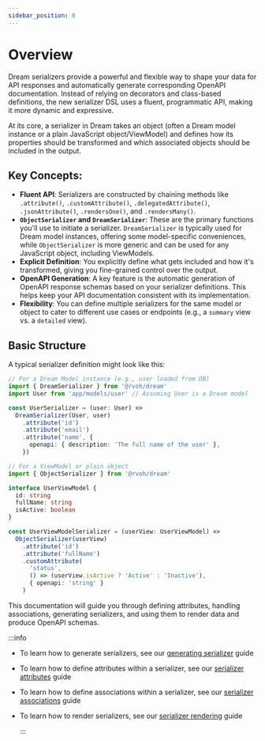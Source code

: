 ```yaml
---
sidebar_position: 0
---
```


# Overview

Dream serializers provide a powerful and flexible way to shape your data for API responses and automatically generate corresponding OpenAPI documentation. Instead of relying on decorators and class-based definitions, the new serializer DSL uses a fluent, programmatic API, making it more dynamic and expressive.

At its core, a serializer in Dream takes an object (often a Dream model instance or a plain JavaScript object/ViewModel) and defines how its properties should be transformed and which associated objects should be included in the output.

## Key Concepts:

- **Fluent API**: Serializers are constructed by chaining methods like `.attribute()`, `.customAttribute()`, `.delegatedAttribute()`, `.jsonAttribute()`, `.rendersOne()`, and `.rendersMany()`.
- **`ObjectSerializer` and `DreamSerializer`**: These are the primary functions you'll use to initiate a serializer. `DreamSerializer` is typically used for Dream model instances, offering some model-specific conveniences, while `ObjectSerializer` is more generic and can be used for any JavaScript object, including ViewModels.
- **Explicit Definition**: You explicitly define what gets included and how it's transformed, giving you fine-grained control over the output.
- **OpenAPI Generation**: A key feature is the automatic generation of OpenAPI response schemas based on your serializer definitions. This helps keep your API documentation consistent with its implementation.
- **Flexibility**: You can define multiple serializers for the same model or object to cater to different use cases or endpoints (e.g., a `summary` view vs. a `detailed` view).

## Basic Structure

A typical serializer definition might look like this:

```typescript
// For a Dream Model instance (e.g., user loaded from DB)
import { DreamSerializer } from '@rvoh/dream'
import User from 'app/models/user' // Assuming User is a Dream model

const UserSerializer = (user: User) =>
  DreamSerializer(User, user)
    .attribute('id')
    .attribute('email')
    .attribute('name', {
      openapi: { description: 'The full name of the user' },
    })

// For a ViewModel or plain object
import { ObjectSerializer } from '@rvoh/dream'

interface UserViewModel {
  id: string
  fullName: string
  isActive: boolean
}

const UserViewModelSerializer = (userView: UserViewModel) =>
  ObjectSerializer(userView)
    .attribute('id')
    .attribute('fullName')
    .customAttribute(
      'status',
      () => (userView.isActive ? 'Active' : 'Inactive'),
      { openapi: 'string' }
    )
```

This documentation will guide you through defining attributes, handling associations, generating serializers, and using them to render data and produce OpenAPI schemas.

:::info

- To learn how to generate serializers, see our [generating serializer](/docs/serializers/generating) guide
- To learn how to define attributes within a serializer, see our [serializer attributes](/docs/serializers/attributes) guide
- To learn how to define associations within a serializer, see our [serializer associations](/docs/serializers/associations) guide
- To learn how to render serializers, see our [serializer rendering](/docs/serializers/render) guide

  :::
